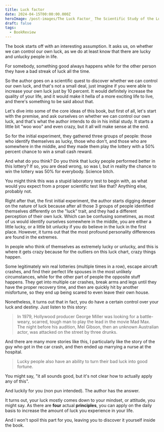 ```yaml
---
title: Luck factor
date: 2024-04-15T00:00:00.000Z
heroImage: /post-images/The Luck Factor_ The Scientific Study of the Lucky Mind.jpg
draft: false
tags:
  - BookReview
---
```


The book starts off with an interesting assumption. It asks us, on whether we can control our own luck, as we do at least know that there are lucky and unlucky people in life.

For somebody, something good always happens while for the other person they have a bad streak of luck all the time.

So the author goes on a scientific quest to discover whether we can control our own luck, and that's not a small deal, just imagine if you were able to increase your own luck just by 10 percent. It would definitely increase the quality of your life, and it would make it hella of a more exciting life to live, and there's something to be said about that.

Let's dive into some of the core ideas of this book, but first of all, let's start with the premise, and ask ourselves on whether we can control our own luck, and that's what the author intends to do in his initial study. It starts a little bit "woo woo" and even crazy, but it all will make sense at the end.

So for the initial experiment, they gathered three groups of people: those who identify themselves as lucky, those who don't, and those who are somewhere in the middle, and they made them play the lottery with a 50% percent chance to win a small cash reward.

And what do you think? Do you think that lucky people performed better in this lottery? If so, you are dead wrong, so was I, but in reality the chance to win the lottery was 50% for everybody. Science bitch.

You might think this was a stupid laboratory test to begin with, as what would you expect from a proper scientific test like that? Anything else, probably not.

Right after that, the first initial experiment, the author starts digging deeper on the nature of luck because after all those 3 groups of people identified themselves differently on the "luck" trait, and they had a different perception of their own luck. Which can be confusing sometimes, as most of us would identify ourselves somewhere in the middle, you are either a little lucky, or a little bit unlucky if you do believe in the luck in the first place. However, it turns out that the most profound personality differences are found in the extremes.

In people who think of themselves as extremely lucky or unlucky, and this is where it gets crazy because for the outliers on this luck chart, crazy things happen.

Some legitimately win real lotteries (multiple times in a row), escape aircraft crashes, and find their perfect life spouses in the most unlikely circumstances, while for the other part of people the opposite stuff happens. They get into multiple car crashes, break arms and legs until they have the proper recovery time, and then are quickly hit by another misfortune, so they end up being scared to even leave their own house.

Nonetheless, it turns out that in fact, you do have a certain control over your luck and destiny. Just listen to this story:

> In 1979, Hollywood producer George Miller was looking for a battle-weary, scarred, tough man to play the lead in the movie Mad Max. The night before his audition, Mel Gibson, then an unknown Australian actor, was attacked on the street by three drunks.

And there are many more stories like this, I particularly like the story of the guy who got in the car crash, and then ended up marrying a nurse at the hospital.

> Lucky people also have an ability to turn their bad luck into good fortune.

You might say, "it all sounds good, but it's not clear how to actually apply any of this".

And luckily for you (non pun intended). The author has the answer.

It turns out, your luck mostly comes down to your mindset, or attitude, you might say. As there are **four** actual **principles**, you can apply on the daily basis to increase the amount of luck you experience in your life.

And I won't spoil this part for you, leaving you to discover it yourself inside the book.

